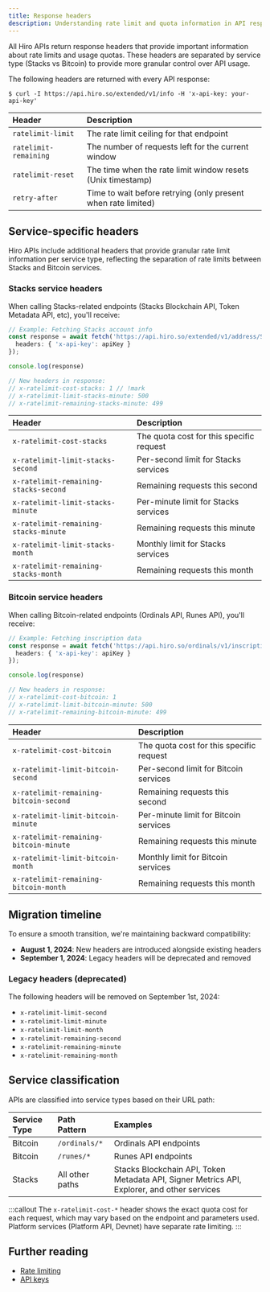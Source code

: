 ```yaml
---
title: Response headers
description: Understanding rate limit and quota information in API response headers.
---
```


All Hiro APIs return response headers that provide important information about rate limits and usage quotas. These headers are separated by service type (Stacks vs Bitcoin) to provide more granular control over API usage.

The following headers are returned with every API response:

```terminal
$ curl -I https://api.hiro.so/extended/v1/info -H 'x-api-key: your-api-key'
```

| Header | Description |
|:-------|:------------|
| `ratelimit-limit` | The rate limit ceiling for that endpoint |
| `ratelimit-remaining` | The number of requests left for the current window |
| `ratelimit-reset` | The time when the rate limit window resets (Unix timestamp) |
| `retry-after` | Time to wait before retrying (only present when rate limited) |

## Service-specific headers

Hiro APIs include additional headers that provide granular rate limit information per service type, reflecting the separation of rate limits between Stacks and Bitcoin services.

### Stacks service headers

When calling Stacks-related endpoints (Stacks Blockchain API, Token Metadata API, etc), you'll receive:

```typescript -c
// Example: Fetching Stacks account info
const response = await fetch('https://api.hiro.so/extended/v1/address/SP318Q55DEKHRXJK696033DQN5C54D9K2EE6DHRWP/assets', {
  headers: { 'x-api-key': apiKey }
});

console.log(response)

// New headers in response:
// x-ratelimit-cost-stacks: 1 // !mark
// x-ratelimit-limit-stacks-minute: 500
// x-ratelimit-remaining-stacks-minute: 499
```

| Header | Description |
|:-------|:------------|
| `x-ratelimit-cost-stacks` | The quota cost for this specific request |
| `x-ratelimit-limit-stacks-second` | Per-second limit for Stacks services |
| `x-ratelimit-remaining-stacks-second` | Remaining requests this second |
| `x-ratelimit-limit-stacks-minute` | Per-minute limit for Stacks services |
| `x-ratelimit-remaining-stacks-minute` | Remaining requests this minute |
| `x-ratelimit-limit-stacks-month` | Monthly limit for Stacks services |
| `x-ratelimit-remaining-stacks-month` | Remaining requests this month |

### Bitcoin service headers

When calling Bitcoin-related endpoints (Ordinals API, Runes API), you'll receive:

```typescript
// Example: Fetching inscription data
const response = await fetch('https://api.hiro.so/ordinals/v1/inscriptions', {
  headers: { 'x-api-key': apiKey }
});

console.log(response)

// New headers in response:
// x-ratelimit-cost-bitcoin: 1
// x-ratelimit-limit-bitcoin-minute: 500
// x-ratelimit-remaining-bitcoin-minute: 499
```

| Header | Description |
|:-------|:------------|
| `x-ratelimit-cost-bitcoin` | The quota cost for this specific request |
| `x-ratelimit-limit-bitcoin-second` | Per-second limit for Bitcoin services |
| `x-ratelimit-remaining-bitcoin-second` | Remaining requests this second |
| `x-ratelimit-limit-bitcoin-minute` | Per-minute limit for Bitcoin services |
| `x-ratelimit-remaining-bitcoin-minute` | Remaining requests this minute |
| `x-ratelimit-limit-bitcoin-month` | Monthly limit for Bitcoin services |
| `x-ratelimit-remaining-bitcoin-month` | Remaining requests this month |

## Migration timeline

To ensure a smooth transition, we're maintaining backward compatibility:

- **August 1, 2024**: New headers are introduced alongside existing headers
- **September 1, 2024**: Legacy headers will be deprecated and removed

### Legacy headers (deprecated)

The following headers will be removed on September 1st, 2024:

- `x-ratelimit-limit-second`
- `x-ratelimit-limit-minute`
- `x-ratelimit-limit-month`
- `x-ratelimit-remaining-second`
- `x-ratelimit-remaining-minute`
- `x-ratelimit-remaining-month`

## Service classification

APIs are classified into service types based on their URL path:

| Service Type | Path Pattern | Examples |
|:-------------|:-------------|:---------|
| Bitcoin | `/ordinals/*` | Ordinals API endpoints |
| Bitcoin | `/runes/*` | Runes API endpoints |
| Stacks | All other paths | Stacks Blockchain API, Token Metadata API, Signer Metrics API, Explorer, and other services |

:::callout
The `x-ratelimit-cost-*` header shows the exact quota cost for each request, which may vary based on the endpoint and parameters used. Platform services (Platform API, Devnet) have separate rate limiting.
:::

## Further reading

- [Rate limiting](/resources/guides/rate-limits)
- [API keys](/resources/guides/api-keys)
